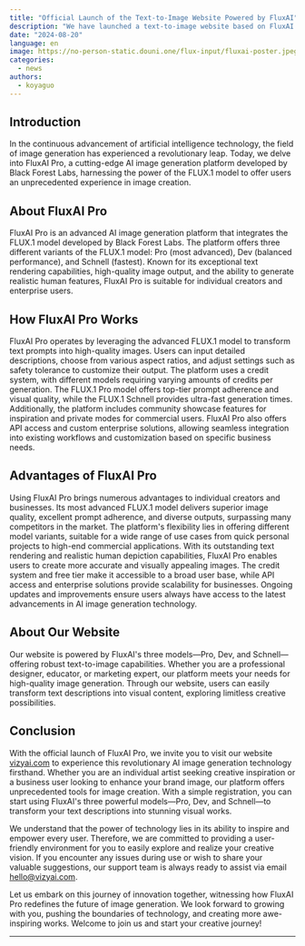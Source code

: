 ```yaml
---
title: "Official Launch of the Text-to-Image Website Powered by FluxAI"
description: "We have launched a text-to-image website based on FluxAI and made it open source."
date: "2024-08-20"
language: en
image: https://no-person-static.douni.one/flux-input/fluxai-poster.jpeg
categories:
  - news
authors:
  - koyaguo
---
```


## Introduction

In the continuous advancement of artificial intelligence technology, the field of image generation has experienced a revolutionary leap. Today, we delve into FluxAI Pro, a cutting-edge AI image generation platform developed by Black Forest Labs, harnessing the power of the FLUX.1 model to offer users an unprecedented experience in image creation.

## About FluxAI Pro

FluxAI Pro is an advanced AI image generation platform that integrates the FLUX.1 model developed by Black Forest Labs. The platform offers three different variants of the FLUX.1 model: Pro (most advanced), Dev (balanced performance), and Schnell (fastest). Known for its exceptional text rendering capabilities, high-quality image output, and the ability to generate realistic human features, FluxAI Pro is suitable for individual creators and enterprise users.

## How FluxAI Pro Works

FluxAI Pro operates by leveraging the advanced FLUX.1 model to transform text prompts into high-quality images. Users can input detailed descriptions, choose from various aspect ratios, and adjust settings such as safety tolerance to customize their output. The platform uses a credit system, with different models requiring varying amounts of credits per generation. The FLUX.1 Pro model offers top-tier prompt adherence and visual quality, while the FLUX.1 Schnell provides ultra-fast generation times. Additionally, the platform includes community showcase features for inspiration and private modes for commercial users. FluxAI Pro also offers API access and custom enterprise solutions, allowing seamless integration into existing workflows and customization based on specific business needs.

## Advantages of FluxAI Pro

Using FluxAI Pro brings numerous advantages to individual creators and businesses. Its most advanced FLUX.1 model delivers superior image quality, excellent prompt adherence, and diverse outputs, surpassing many competitors in the market. The platform's flexibility lies in offering different model variants, suitable for a wide range of use cases from quick personal projects to high-end commercial applications. With its outstanding text rendering and realistic human depiction capabilities, FluxAI Pro enables users to create more accurate and visually appealing images. The credit system and free tier make it accessible to a broad user base, while API access and enterprise solutions provide scalability for businesses. Ongoing updates and improvements ensure users always have access to the latest advancements in AI image generation technology.

## About Our Website

Our website is powered by FluxAI's three models—Pro, Dev, and Schnell—offering robust text-to-image capabilities. Whether you are a professional designer, educator, or marketing expert, our platform meets your needs for high-quality image generation. Through our website, users can easily transform text descriptions into visual content, exploring limitless creative possibilities.

## Conclusion

With the official launch of FluxAI Pro, we invite you to visit our website [vizyai.com](http://vizyai.com) to experience this revolutionary AI image generation technology firsthand. Whether you are an individual artist seeking creative inspiration or a business user looking to enhance your brand image, our platform offers unprecedented tools for image creation. With a simple registration, you can start using FluxAI's three powerful models—Pro, Dev, and Schnell—to transform your text descriptions into stunning visual works.

We understand that the power of technology lies in its ability to inspire and empower every user. Therefore, we are committed to providing a user-friendly environment for you to easily explore and realize your creative vision. If you encounter any issues during use or wish to share your valuable suggestions, our support team is always ready to assist via email [hello@vizyai.com](mailto:hello@vizyai.com).

Let us embark on this journey of innovation together, witnessing how FluxAI Pro redefines the future of image generation. We look forward to growing with you, pushing the boundaries of technology, and creating more awe-inspiring works. Welcome to join us and start your creative journey!

---

